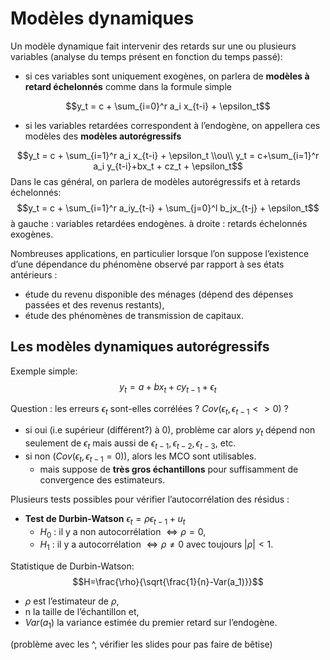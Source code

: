 # Modèles dynamiques 

Un modèle dynamique fait intervenir des retards sur une ou plusieurs variables (analyse du temps présent en fonction du temps passé):

* si ces variables sont uniquement exogènes, on parlera de **modèles à retard échelonnés** comme dans la formule simple

$$y_t = c + \sum_{i=0}^r a_i x_{t-i} + \epsilon_t$$

* si les variables retardées correspondent à l'endogène, on appellera ces modèles des **modèles autorégressifs**

$$y_t = c + \sum_{i=1}^r a_i x_{t-i} + \epsilon_t \\ou\\ y_t = c+\sum_{i=1}^r a_i y_{t-i}+bx_t + cz_t + \epsilon_t$$
Dans le cas général, on parlera de modèles autorégressifs et à retards échelonnés:
$$y_t = c + \sum_{i=1}^r a_iy_{t-i} + \sum_{j=0}^l b_jx_{t-j} + \epsilon_t$$
à gauche : variables retardées endogènes.
à droite : retards échelonnés exogènes.

Nombreuses applications, en particulier lorsque l'on suppose l'existence d'une dépendance du phénomène observé par rapport à ses états antérieurs :

- étude du revenu disponible des ménages (dépend des dépenses passées et des revenus restants),
- étude des phénomènes de transmission de capitaux.

## Les modèles dynamiques autorégressifs
Exemple simple:
$$y_t = a + bx_t + cy_{t-1} + \epsilon_t$$

Question : les erreurs $\epsilon_t$ sont-elles corrélées ? $Cov(\epsilon_t,\epsilon_{t-1} <> 0)$ ?

- si oui (i.e supérieur (différent?) à 0), problème car alors $y_t$ dépend non seulement de $\epsilon_t$ mais aussi de $\epsilon_{t-1},\epsilon_{t-2},\epsilon_{t-3}$, etc. 
- si non ($Cov(\epsilon_t,\epsilon_{t-1}= 0)$), alors les MCO sont utilisables.
  - mais suppose de **très gros échantillons** pour suffisamment de convergence des estimateurs.
  
Plusieurs tests possibles pour vérifier l'autocorrélation des résidus :

- **Test de Durbin-Watson** $\epsilon_t = \rho \epsilon_{t-1} + u_t$
  - $H_0$ : il y a non autocorrélation $\Leftrightarrow \rho=0$,
  - $H_1$ : il y a autocorrélation $\Leftrightarrow \rho \neq 0$ avec toujours $|\rho| < 1$.
  
Statistique de Durbin-Watson:
  $$H=\frac{\rho}{\sqrt{\frac{1}{n}-Var(a_1)}}$$
  
  * $\rho$ est l'estimateur de $\rho$, 
  * n la taille de l'échantillon et,
  * $Var(a_1)$ la variance estimée du premier retard sur l'endogène.
  
(problème avec les ^, vérifier les slides pour pas faire de bêtise)